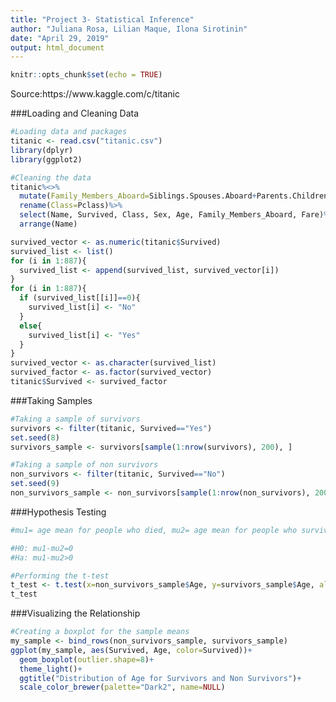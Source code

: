 ---
title: "Project 3- Statistical Inference"
author: "Juliana Rosa, Lilian Maque, Ilona Sirotinin"
date: "April 29, 2019"
output: html_document
---

```{r setup, include=FALSE}
knitr::opts_chunk$set(echo = TRUE)
```

Source:https://www.kaggle.com/c/titanic

###Loading and Cleaning Data

```{r}
#Loading data and packages
titanic <- read.csv("titanic.csv")
library(dplyr)
library(ggplot2)
```

```{r}
#Cleaning the data
titanic%<>%
  mutate(Family_Members_Aboard=Siblings.Spouses.Aboard+Parents.Children.Aboard)%>%
  rename(Class=Pclass)%>%
  select(Name, Survived, Class, Sex, Age, Family_Members_Aboard, Fare)%>%
  arrange(Name)
```

```{r}
survived_vector <- as.numeric(titanic$Survived)
survived_list <- list()
for (i in 1:887){
  survived_list <- append(survived_list, survived_vector[i])
}
for (i in 1:887){
  if (survived_list[[i]]==0){
    survived_list[i] <- "No"
  }
  else{
    survived_list[i] <- "Yes"
  }
}
survived_vector <- as.character(survived_list)
survived_factor <- as.factor(survived_vector)
titanic$Survived <- survived_factor
```

###Taking Samples

```{r}
#Taking a sample of survivors
survivors <- filter(titanic, Survived=="Yes")
set.seed(8)
survivors_sample <- survivors[sample(1:nrow(survivors), 200), ]
```

```{r}
#Taking a sample of non survivors
non_survivors <- filter(titanic, Survived=="No")
set.seed(9)
non_survivors_sample <- non_survivors[sample(1:nrow(non_survivors), 200), ]
```

###Hypothesis Testing

```{r}
#mu1= age mean for people who died, mu2= age mean for people who survived

#H0: mu1-mu2=0
#Ha: mu1-mu2>0
```


```{r}
#Performing the t-test
t_test <- t.test(x=non_survivors_sample$Age, y=survivors_sample$Age, alternative="greater")
t_test

```

###Visualizing the Relationship

```{r}
#Creating a boxplot for the sample means
my_sample <- bind_rows(non_survivors_sample, survivors_sample)
ggplot(my_sample, aes(Survived, Age, color=Survived))+
  geom_boxplot(outlier.shape=8)+
  theme_light()+
  ggtitle("Distribution of Age for Survivors and Non Survivors")+
  scale_color_brewer(palette="Dark2", name=NULL)
```